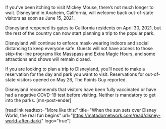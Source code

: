 If you’ve been itching to visit Mickey Mouse, there’s not much longer to wait. Disneyland in Anaheim, California, will welcome back out-of-state visitors as soon as June 15, 2021.

Disneyland reopened its gates to California residents on April 30, 2021, but the rest of the country can now start planning a trip to the popular park.

Disneyland will continue to enforce mask-wearing indoors and social distancing to keep everyone safe. Guests will not have access to those skip-the-line programs like Masspass and Extra Magic Hours, and some attractions and shows will remain closed. 

If you are looking to plan a trip to Disneyland, you’ll need to make a reservation for the day and park you want to visit. Reservations for out-of-state visitors opened on May 26, The Points Guy reported.

Disneyland recommends that visitors have been fully vaccinated or have had a negative COVD-19 test before visiting. Neither is mandatory to get into the parks. [mn-post-ender]

[readlink readtext="More like this:" title="When the sun sets over Disney World, the real fun begins"  url="https://matadornetwork.com/read/disney-world-after-dark/" logo="true"]
